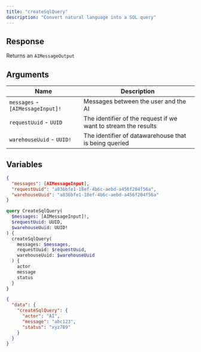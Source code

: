 ```yaml
---
title: "createSqlQuery"
description: "Convert natural language into a SQL query"
---
```


## Response

Returns an `AIMessageOutput`

## Arguments

| Name                         | Description                                                    |
|------------------------------|----------------------------------------------------------------|
| `messages` - `[AIMessageInput]!` | Messages between the user and the AI                           |
| `requestUuid` - `UUID`           | The identifier of the request if we want to stream the results |
| `warehouseUuid` - `UUID!`        | The identifier of datawarehouse that is being queried          |

## Variables
```json
{
  "messages": [AIMessageInput],
  "requestUuid": "a836bfe1-18ef-4b6c-aebd-a456f204f56a",
  "warehouseUuid": "a836bfe1-18ef-4b6c-aebd-a456f204f56a"
}
```

<RequestExample>

```graphql Query
query CreateSqlQuery(
  $messages: [AIMessageInput]!,
  $requestUuid: UUID,
  $warehouseUuid: UUID!
) {
  createSqlQuery(
    messages: $messages,
    requestUuid: $requestUuid,
    warehouseUuid: $warehouseUuid
  ) {
    actor
    message
    status
  }
}
```

</RequestExample>

<ResponseExample>

```json Response
{
  "data": {
    "createSqlQuery": {
      "actor": "AI",
      "message": "abc123",
      "status": "xyz789"
    }
  }
}
```

</ResponseExample>